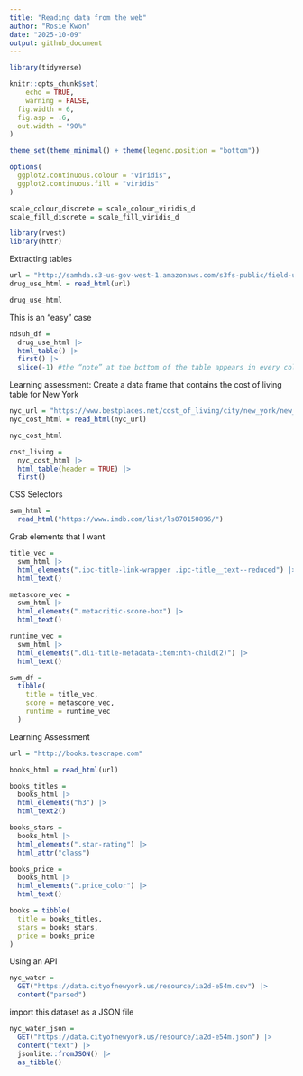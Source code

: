 ```yaml
---
title: "Reading data from the web"
author: "Rosie Kwon"
date: "2025-10-09"
output: github_document
---
```


```r
library(tidyverse)

knitr::opts_chunk$set(
	echo = TRUE,
	warning = FALSE,
  fig.width = 6,
  fig.asp = .6,
  out.width = "90%"
)

theme_set(theme_minimal() + theme(legend.position = "bottom"))

options(
  ggplot2.continuous.colour = "viridis",
  ggplot2.continuous.fill = "viridis"
)

scale_colour_discrete = scale_colour_viridis_d
scale_fill_discrete = scale_fill_viridis_d
```

```r
library(rvest)
library(httr)
```

Extracting tables

```r
url = "http://samhda.s3-us-gov-west-1.amazonaws.com/s3fs-public/field-uploads/2k15StateFiles/NSDUHsaeShortTermCHG2015.htm"
drug_use_html = read_html(url)

drug_use_html
```


This is an "easy" case

```r
ndsuh_df = 
  drug_use_html |> 
  html_table() |> 
  first() |> 
  slice(-1) #the “note” at the bottom of the table appears in every column in the first row. We need to remove that
```

Learning assessment: Create a data frame that contains the cost of living table for New York 
```r
nyc_url = "https://www.bestplaces.net/cost_of_living/city/new_york/new_york"
nyc_cost_html = read_html(nyc_url)

nyc_cost_html
```

```r
cost_living =
  nyc_cost_html |> 
  html_table(header = TRUE) |> 
  first() 
```

CSS Selectors

```r
swm_html = 
  read_html("https://www.imdb.com/list/ls070150896/")
```

Grab elements that I want

```r
title_vec = 
  swm_html |> 
  html_elements(".ipc-title-link-wrapper .ipc-title__text--reduced") |> 
  html_text()

metascore_vec = 
  swm_html |>
  html_elements(".metacritic-score-box") |>
  html_text()

runtime_vec = 
  swm_html |>
  html_elements(".dli-title-metadata-item:nth-child(2)") |>
  html_text()

swm_df =
  tibble(
    title = title_vec,
    score = metascore_vec,
    runtime = runtime_vec
  )
```


Learning Assessment

```r
url = "http://books.toscrape.com"

books_html = read_html(url)

books_titles = 
  books_html |> 
  html_elements("h3") |>
  html_text2()

books_stars = 
  books_html |>
  html_elements(".star-rating") |>
  html_attr("class")

books_price = 
  books_html |>
  html_elements(".price_color") |>
  html_text()

books = tibble(
  title = books_titles,
  stars = books_stars,
  price = books_price
)

```


Using an API
```r
nyc_water = 
  GET("https://data.cityofnewyork.us/resource/ia2d-e54m.csv") |> 
  content("parsed")
```

import this dataset as a JSON file

```r
nyc_water_json = 
  GET("https://data.cityofnewyork.us/resource/ia2d-e54m.json") |> 
  content("text") |>
  jsonlite::fromJSON() |>
  as_tibble()
```

